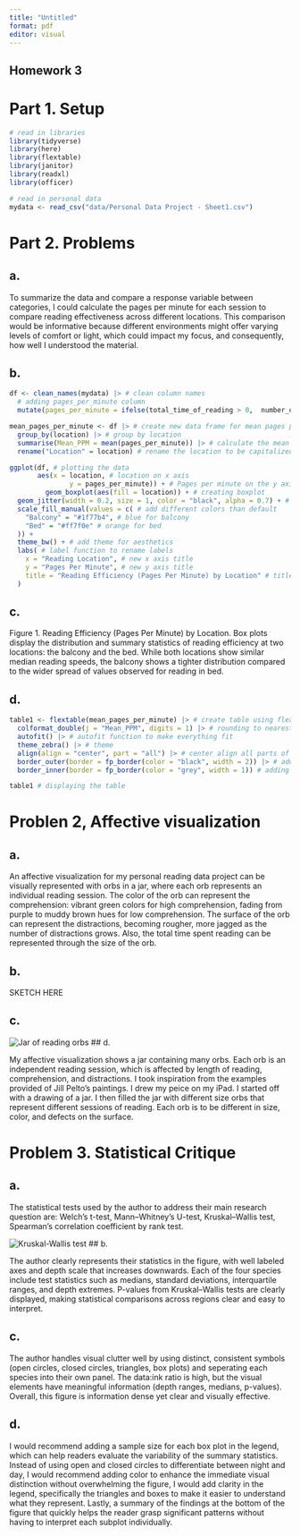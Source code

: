 ```yaml
---
title: "Untitled"
format: pdf
editor: visual
---
```


## Homework 3

# Part 1. Setup

```r
# read in libraries
library(tidyverse)
library(here)
library(flextable)
library(janitor)
library(readxl)
library(officer)

# read in personal data
mydata <- read_csv("data/Personal Data Project - Sheet1.csv")
```

# Part 2. Problems

## a.

To summarize the data and compare a response variable between categories, I could calculate the pages per minute for each session to compare reading effectiveness across different locations. This comparison would be informative because different environments might offer varying levels of comfort or light, which could impact my focus, and consequently, how well I understood the material.

## b.

```r
df <- clean_names(mydata) |> # clean column names
  # adding pages_per_minute column
  mutate(pages_per_minute = ifelse(total_time_of_reading > 0,  number_of_pages / total_time_of_reading, 0))

mean_pages_per_minute <- df |> # create new data frame for mean pages per minute
  group_by(location) |> # group by location
  summarise(Mean_PPM = mean(pages_per_minute)) |> # calculate the mean
  rename("Location" = location) # rename the location to be capitalized

ggplot(df, # plotting the data
       aes(x = location, # location on x axis
               y = pages_per_minute)) + # Pages per minute on the y axis
         geom_boxplot(aes(fill = location)) + # creating boxplot
  geom_jitter(width = 0.2, size = 1, color = "black", alpha = 0.7) + # adding the underlying data
  scale_fill_manual(values = c( # add different colors than default
    "Balcony" = "#1f77b4", # blue for balcony
    "Bed" = "#ff7f0e" # orange for bed
  )) +
  theme_bw() + # add theme for aesthetics
  labs( # label function to rename labels
    x = "Reading Location", # new x axis title
    y = "Pages Per Minute", # new y axis title
    title = "Reading Efficiency (Pages Per Minute) by Location" # title for visualization
  )
```

## c.

Figure 1. Reading Efficiency (Pages Per Minute) by Location. Box plots display the distribution and summary statistics of reading efficiency at two locations: the balcony and the bed. While both locations show similar median reading speeds, the balcony shows a tighter distribution compared to the wider spread of values observed for reading in bed.

## d.

```r
table1 <- flextable(mean_pages_per_minute) |> # create table using flextable
  colformat_double(j = "Mean_PPM", digits = 1) |> # rounding to nearest decimal
  autofit() |> # autofit function to make everything fit
  theme_zebra() |> # theme
  align(align = "center", part = "all") |> # center align all parts of the table
  border_outer(border = fp_border(color = "black", width = 2)) |> # adding outer border
  border_inner(border = fp_border(color = "grey", width = 1)) # adding inner border

table1 # displaying the table
```

# Problen 2, Affective visualization

## a. 

An affective visualization for my personal reading data project can be visually represented with orbs in a jar, where each orb represents an individual reading session. The color of the orb can represent the comprehension: vibrant green colors for high comprehension, fading from purple to muddy brown hues for low comprehension. The surface of the orb can represent the distractions, becoming rougher, more jagged as the number of distractions grows. Also, the total time spent reading can be represented through the size of the orb.

## b.
SKETCH HERE

## c.
![Jar of reading orbs](/Users/tanveersingh/github/ENVS-193DS_homework-03/IMG_0317.png)
## d.

My affective visualization shows a jar containing many orbs. Each orb is an independent reading session, which is affected by length of reading, comprehension, and distractions. I took inspiration from the examples provided of Jill Pelto's paintings. I drew my peice on my iPad. I started off with a drawing of a jar. I then filled the jar with different size orbs that represent different sessions of reading. Each orb is to be different in size, color, and defects on the surface.

# Problem 3. Statistical Critique

## a.

The statistical tests used by the author to address their main research question are: Welch’s t-test, Mann–Whitney’s U-test, Kruskal–Wallis test, Spearman’s correlation coefficient by rank test.

![Kruskal-Wallis test](/Users/tanveersingh/github/ENVS-193DS_homework-03/statistical_test.png)
## b.

The author clearly represents their statistics in the figure, with well labeled axes and depth scale that increases downwards. Each of the four species include test statistics such as medians, standard deviations, interquartile ranges, and depth extremes. P-values from Kruskal–Wallis tests are clearly displayed, making statistical comparisons across regions clear and easy to interpret.


## c.

The author handles visual clutter well by using distinct, consistent symbols (open circles, closed circles, triangles, box plots) and seperating each species into their own panel. The data:ink ratio is high, but the visual elements have meaningful information (depth ranges, medians, p-values). Overall, this figure is information dense yet clear and visually effective.

## d.

I would recommend adding a sample size for each box plot in the legend, which can help readers evaluate the variability of the summary statistics. Instead of using open and closed circles to differentiate between night and day, I would recommend adding color to enhance the immediate visual distinction without overwhelming the figure, I would add clarity in the legend, specifically the triangles and boxes to make it easier to understand what they represent. Lastly, a summary of the findings at the bottom of the figure that quickly helps the reader grasp significant patterns without having to interpret each subplot individually. 
